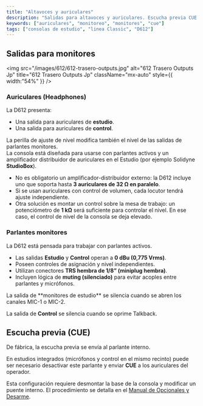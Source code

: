 ```yaml
---
title: "Altavoces y auriculares"
description: "Salidas para altavoces y auriculares. Escucha previa CUE."
keywords: ["auriculares", "monitoreo", "monitores", "cue"]
tags: ["consolas de estudio", "linea Classic", "D612"]
---
```


## Salidas para monitores

<img
  src="/images/612/612-trasero-outputs.jpg"
  alt="612 Trasero Outputs Jp"
  title="612 Trasero Outputs Jp"
  className="mx-auto"
  style={{ width:"54%" }}
/>

### Auriculares (Headphones)

La D612 presenta:

- Una salida para auriculares de **estudio**.
- Una salida para auriculares de **control**.

La perilla de ajuste de nivel modifica también el nivel de las salidas de parlantes monitores.\
La consola está diseñada para usarse con parlantes activos y un amplificador distribuidor de auriculares en el Estudio (por ejemplo Solidyne **StudioBox**).

- No es obligatorio un amplificador-distribuidor externo: la D612 incluye uno que soporta hasta **3 auriculares de 32 Ω en paralelo**.
- Si se usan auriculares con control de volumen, cada locutor tendrá ajuste independiente.
- Otra solución es montar un control sobre la mesa de trabajo: un potenciómetro de **1 kΩ** será suficiente para controlar el nivel. En ese caso, el control de nivel de la consola se deja elevado.

### Parlantes monitores

La D612 está pensada para trabajar con parlantes activos.

- Las salidas **Estudio** y **Control** operan a **0 dBu (0,775 Vrms)**.
- Poseen controles de asignación y nivel independientes.
- Utilizan conectores **TRS hembra de 1/8” (miniplug hembra)**.
- Incluyen lógica de **muting (silenciado)** para evitar acoples entre parlantes y micrófonos.

<Note>
  La salida de **monitores de estudio** se silencia cuando se abren los canales MIC-1 o MIC-2.

  La salida de **Control** se silencia cuando se oprime Talkback.
</Note>

## Escucha previa (CUE)

De fábrica, la escucha previa se envía al parlante interno.

En estudios integrados (micrófonos y control en el mismo recinto) puede ser necesario desactivar este parlante y enviar **CUE** a los auriculares del operador.

Esta configuración requiere desmontar la base de la consola y modificar un puente interno. El procedimiento se detalla en el [Manual de Opcionales y Desarme](https://solidynepro.com/descargas/productos/Manual_de_opcionales_y_desarme-LineaDX_\(816-822-D612\).pdf).
